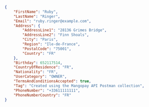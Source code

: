 ```json REST
{
    "FirstName": "Ruby",
    "LastName": "Ringer",
    "Email": "ruby.ringer@example.com",
    "Address": {
        "AddressLine1": "28136 Grimes Bridge",
        "AddressLine2": "Finn Shoals",
        "City": "Paris",
        "Region": "Ile-de-France",
        "PostalCode": "75001",
        "Country": "FR"
    },
    "Birthday": 652117514,
    "CountryOfResidence": "FR",
    "Nationality": "FR",
    "UserCategory": "OWNER",
    "TermsAndConditionsAccepted": true,
    "Tag": "Created using the Mangopay API Postman collection",
    "PhoneNumber": "+33611111111",
    "PhoneNumberCountry": "FR"
}
```